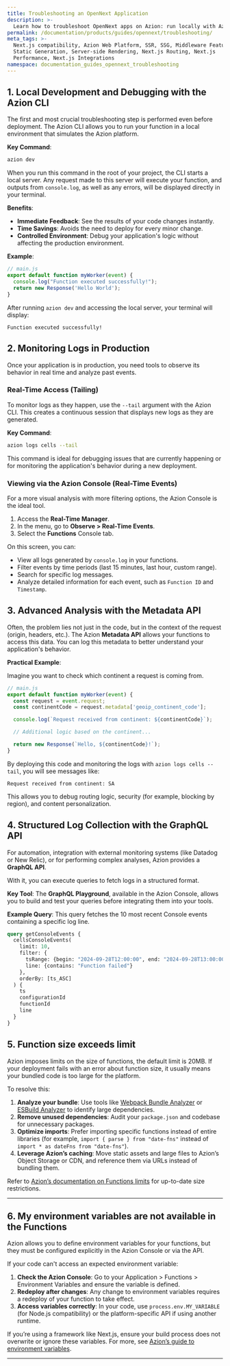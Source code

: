 ```yaml
---
title: Troubleshooting an OpenNext Application
description: >-
  Learn how to troubleshoot OpenNext apps on Azion: run locally with Azion CLI, tail logs, use Real‑Time Events, Metadata & GraphQL APIs, fix size limits and environment variables.
permalink: /documentation/products/guides/opennext/troubleshooting/
meta_tags: >-
  Next.js compatibility, Azion Web Platform, SSR, SSG, Middleware Features,
  Static Generation, Server-side Rendering, Next.js Routing, Next.js
  Performance, Next.js Integrations
namespace: documentation_guides_opennext_troubleshooting
---
```


## 1. Local Development and Debugging with the Azion CLI

The first and most crucial troubleshooting step is performed even before deployment. The Azion CLI allows you to run your function in a local environment that simulates the Azion platform.

**Key Command**:
```bash
azion dev
```
When you run this command in the root of your project, the CLI starts a local server. Any request made to this server will execute your function, and outputs from `console.log`, as well as any errors, will be displayed directly in your terminal.

**Benefits**:
*   **Immediate Feedback**: See the results of your code changes instantly.
*   **Time Savings**: Avoids the need to deploy for every minor change.
*   **Controlled Environment**: Debug your application's logic without affecting the production environment.

**Example**:

```javascript
// main.js
export default function myWorker(event) {
  console.log("Function executed successfully!");
  return new Response('Hello World');
}
```

After running `azion dev` and accessing the local server, your terminal will display:

```
Function executed successfully!
```

## 2. Monitoring Logs in Production

Once your application is in production, you need tools to observe its behavior in real time and analyze past events.

### Real-Time Access (Tailing)

To monitor logs as they happen, use the `--tail` argument with the Azion CLI. This creates a continuous session that displays new logs as they are generated.

**Key Command**:

```bash
azion logs cells --tail
```

This command is ideal for debugging issues that are currently happening or for monitoring the application's behavior during a new deployment.

### Viewing via the Azion Console (Real-Time Events)

For a more visual analysis with more filtering options, the Azion Console is the ideal tool.

1.  Access the **Real-Time Manager**.
2.  In the menu, go to **Observe > Real-Time Events**.
3.  Select the **Functions** Console tab.

On this screen, you can:
*   View all logs generated by `console.log` in your functions.
*   Filter events by time periods (last 15 minutes, last hour, custom range).
*   Search for specific log messages.
*   Analyze detailed information for each event, such as `Function ID` and `Timestamp`.

## 3. Advanced Analysis with the Metadata API

Often, the problem lies not just in the code, but in the context of the request (origin, headers, etc.). The Azion **Metadata API** allows your functions to access this data. You can log this metadata to better understand your application's behavior.

**Practical Example**:

Imagine you want to check which continent a request is coming from.

```javascript
// main.js
export default function myWorker(event) {
  const request = event.request;
  const continentCode = request.metadata['geoip_continent_code'];

  console.log(`Request received from continent: ${continentCode}`);

  // Additional logic based on the continent...

  return new Response(`Hello, ${continentCode}!`);
}
```

By deploying this code and monitoring the logs with `azion logs cells --tail`, you will see messages like:

```
Request received from continent: SA

```

This allows you to debug routing logic, security (for example, blocking by region), and content personalization.

## 4. Structured Log Collection with the GraphQL API

For automation, integration with external monitoring systems (like Datadog or New Relic), or for performing complex analyses, Azion provides a **GraphQL API**.

With it, you can execute queries to fetch logs in a structured format.

**Key Tool**: The **GraphQL Playground**, available in the Azion Console, allows you to build and test your queries before integrating them into your tools.

**Example Query**:
This query fetches the 10 most recent Console events containing a specific log line.

```graphql
query getConsoleEvents {
  cellsConsoleEvents(
    limit: 10,
    filter: {
      tsRange: {begin: "2024-09-28T12:00:00", end: "2024-09-28T13:00:00"},
      line: {contains: "Function failed"}
    },
    orderBy: [ts_ASC]
  ) {
    ts
    configurationId
    functionId
    line
  }
}
```

## 5. Function size exceeds limit

Azion imposes limits on the size of functions, the default limit is 20MB. If your deployment fails with an error about function size, it usually means your bundled code is too large for the platform.

To resolve this:

1. **Analyze your bundle**: Use tools like [Webpack Bundle Analyzer](https://www.npmjs.com/package/webpack-bundle-analyzer) or [ESBuild Analyzer](https://esbuild.github.io/analyze/) to identify large dependencies.
2. **Remove unused dependencies**: Audit your `package.json` and codebase for unnecessary packages.
3. **Optimize imports**: Prefer importing specific functions instead of entire libraries (for example, `import { parse } from "date-fns"` instead of `import * as dateFns from "date-fns"`).
4. **Leverage Azion’s caching**: Move static assets and large files to Azion’s Object Storage or CDN, and reference them via URLs instead of bundling them.

Refer to [Azion’s documentation on Functions limits](/en/documentation/products/build/edge-application/edge-functions/#limits) for up-to-date size restrictions.

---

## 6. My environment variables are not available in the Functions

Azion allows you to define environment variables for your functions, but they must be configured explicitly in the Azion Console or via the API.

If your code can't access an expected environment variable:

1. **Check the Azion Console**: Go to your Application > Functions > Environment Variables and ensure the variable is defined.
2. **Redeploy after changes**: Any change to environment variables requires a redeploy of your function to take effect.
3. **Access variables correctly**: In your code, use `process.env.MY_VARIABLE` (for Node.js compatibility) or the platform-specific API if using another runtime.

If you’re using a framework like Next.js, ensure your build process does not overwrite or ignore these variables. For more, see [Azion’s guide to environment variables](/en/documentation/products/edge-functions/environment-variables/).

---